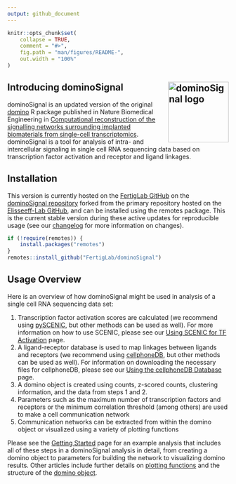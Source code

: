 ```yaml
---
output: github_document
---
```


<!-- index.md is generated from index.Rmd. Please edit that file -->

```r
knitr::opts_chunk$set(
    collapse = TRUE,
    comment = "#>",
    fig.path = "man/figures/README-",
    out.width = "100%"
)
```

## Introducing dominoSignal <a href="https://fertiglab.github.io/dominoSignal/"><img src="man/figures/logo.svg" align="right" height="138" style="float:right; height:138px;" alt="dominoSignal logo" /></a>

dominoSignal is an updated version of the original [domino](https://github.com/Elisseeff-Lab/domino) R package published in Nature Biomedical Engineering in [Computational reconstruction of the signalling networks surrounding implanted biomaterials from single-cell transcriptomics](https://doi.org/10.1038/s41551-021-00770-5). dominoSignal is a tool for analysis of intra- and intercellular signaling in single cell RNA sequencing data based on transcription factor activation and receptor and ligand linkages.

## Installation

This version is currently hosted on the [FertigLab GitHub](https://github.com/FertigLab) on the [dominoSignal repository](https://github.com/FertigLab/dominoSignal) forked from the primary repository hosted on the [Elisseeff-Lab GitHub](https://github.com/Elisseeff-Lab/domino), and can be installed using the remotes package. This is the current stable version during these active updates for reproducible usage (see our [changelog](news/index.html) for more information on changes).

```r
if (!require(remotes)) {
    install.packages("remotes")
}
remotes::install_github("FertigLab/dominoSignal")
```

## Usage Overview

Here is an overview of how dominoSignal might be used in analysis of a single cell RNA sequencing data set:

1. Transcription factor activation scores are calculated (we recommend using [pySCENIC](https://pyscenic.readthedocs.io/en/latest/), but other methods can be used as well). For more information on how to use SCENIC, please see our [Using SCENIC for TF Activation](https://fertiglab.github.io/dominoSignal/articles/tf_scenic_vignette) page.
2. A ligand-receptor database is used to map linkages between ligands and receptors (we recommend using [cellphoneDB](https://www.cellphonedb.org/), but other methods can be used as well). For information on downloading the necessary files for cellphoneDB, please see our [Using the cellphoneDB Database](https://fertiglab.github.io/dominoSignal/articles/cellphonedb_vignette) page.
3. A domino object is created using counts, z-scored counts, clustering information, and the data from steps 1 and 2.
4. Parameters such as the maximum number of transcription factors and receptors or the minimum correlation threshold (among others) are used to make a cell communication network
5. Communication networks can be extracted from within the domino object or visualized using a variety of plotting functions

Please see the [Getting Started](https://fertiglab.github.io/dominoSignal) page for an example analysis that includes all of these steps in a dominoSignal analysis in detail, from creating a domino object to parameters for building the network to visualizing domino results. Other articles include further details on [plotting functions](https://fertiglab.github.io/dominoSignal/articles/plotting_vignette) and the structure of the [domino object](https://fertiglab.github.io/dominoSignal/articles/domino_object_vignette).
